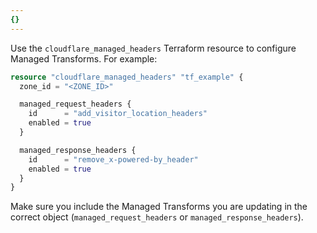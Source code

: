 ```yaml
---
{}
---
```


Use the `cloudflare_managed_headers` Terraform resource to configure Managed Transforms. For example:

```tf
resource "cloudflare_managed_headers" "tf_example" {
  zone_id = "<ZONE_ID>"

  managed_request_headers {
    id      = "add_visitor_location_headers"
    enabled = true
  }

  managed_response_headers {
    id      = "remove_x-powered-by_header"
    enabled = true
  }
}
```

Make sure you include the Managed Transforms you are updating in the correct object (`managed_request_headers` or `managed_response_headers`).

